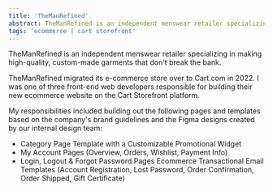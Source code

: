 ```yaml
---
title: 'TheManRefined'
abstract: TheManRefined is an independent menswear retailer specializing in making high-quality, custom-made garments that don't break the bank.
tags: 'ecommerce | cart storefront'
---
```


TheManRefined is an independent menswear retailer specializing in making high-quality, custom-made garments that don't break the bank.

TheManRefined migrated its e-commerce store over to Cart.com in 2022. I was one of three front-end web developers responsible for building their new ecommerce website on the Cart Storefront platform.

My responsibilities included building out the following pages and templates based on the company's brand guidelines and the Figma designs created by our internal design team:

- Category Page Template with a Customizable Promotional Widget
- My Account Pages (Overview, Orders, Wishlist, Payment Info)
- Login, Logout & Forgot Password Pages Ecommerce Transactional Email Templates (Account Registration, Lost Password, Order Confirmation, Order Shipped, Gift Certificate)
